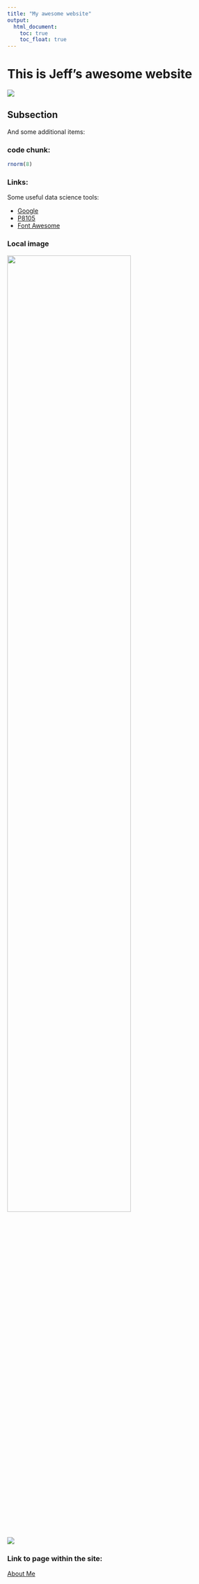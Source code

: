 ```yaml
---
title: "My awesome website"
output: 
  html_document:
    toc: true
    toc_float: true
---
```


# This is Jeff's awesome website

![](https://media.giphy.com/media/drXGoW1iudhKw/giphy.gif)

## Subsection

And some additional items: 

### code chunk: 

```r
rnorm(8)
```

### Links: 

Some useful data science tools:

* [Google](https://www.google.com)
* [P8105](https://p8105.com/index.html)
* [Font Awesome](https://fontawesome.com/icons?from=io)

### Local image

<img src = "./IMG_20190609_123835.jpg" style = "width:75%">

![](./IMG_20190609_123835.jpg)

### Link to page within the site: 

[About Me](about.html)
